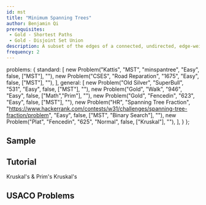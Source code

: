 ```yaml
---
id: mst
title: "Minimum Spanning Trees"
author: Benjamin Qi
prerequisites: 
 - Gold - Shortest Paths
 - Gold - Disjoint Set Union
description: A subset of the edges of a connected, undirected, edge-weighted graph that connects all the vertices to each other of minimum total weight, where no cycles are allowed.
frequency: 2
---
```



  problems: {
    standard: [
      new Problem("Kattis", "MST", "minspantree", "Easy", false, ["MST"], ""),
      new Problem("CSES", "Road Reparation", "1675", "Easy", false, ["MST"], ""),
    ],
    general: [
      new Problem("Old Silver", "SuperBull", "531", "Easy", false, ["MST"], ""),
      new Problem("Gold", "Walk", "946", "Easy", false, ["Math","Prim"], ""),
      new Problem("Gold", "Fencedin", "623", "Easy", false, ["MST"], ""),
      new Problem("HR", "Spanning Tree Fraction", "https://www.hackerrank.com/contests/w31/challenges/spanning-tree-fraction/problem", "Easy", false, ["MST", "Binary Search"], ""),
      new Problem("Plat", "Fencedin", "625", "Normal", false, ["Kruskal"], ""),
    ],
  }
};

## Sample

<problems-list problems={metadata.problems.standard} />

## Tutorial

<resources>
  <resource source="CPH" title="15 - Spanning Trees" starred>Kruskal's & Prim's</resource>
  <resource source="PAPS" title="12.4">Kruskal's</resource>
  <resource source="cp-algo" title="Prim's" url="graph/mst_prim.html"></resource>
  <resource source="cp-algo" title="Kruskal's" url="graph/mst_kruskal.html"></resource>
  <resource source="cp-algo" title="Kruskal's with DSU" url="graph/mst_kruskal_with_dsu.html"></resource>
</resources>

## USACO Problems

<problems-list problems={metadata.problems.general} />